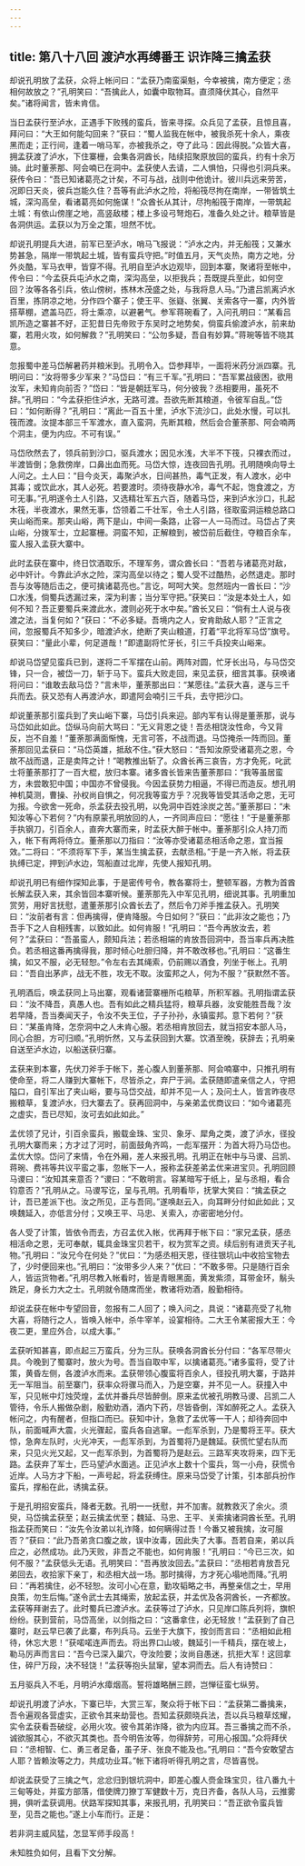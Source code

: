 ```yaml
---
---
---
```

title: 第八十八回 渡泸水再缚番王 识诈降三擒孟获
---

却说孔明放了孟获，众将上帐问曰：“孟获乃南蛮渠魁，今幸被擒，南方便定；丞相何故放之？”孔明笑曰：“吾擒此人，如囊中取物耳。直须降伏其心，自然平矣。”诸将闻言，皆未肯信。

当日孟获行至泸水，正遇手下败残的蛮兵，皆来寻探。众兵见了孟获，且惊且喜，拜问曰：“大王如何能勾回来？”获曰：“蜀人监我在帐中，被我杀死十余人，乘夜黑而走；正行间，逢着一哨马军，亦被我杀之，夺了此马：因此得脱。”众皆大喜，拥孟获渡了泸水，下住寨栅，会集各洞酋长，陆续招聚原放回的蛮兵，约有十余万骑。此时董荼那、阿会喃已在洞中。孟获使人去请，二人惧怕，只得也引洞兵来。获传令曰：“吾已知诸葛亮之计矣，不可与战，战则中他诡计。彼川兵远来劳苦，况即日天炎，彼兵岂能久住？吾等有此泸水之险，将船筏尽拘在南岸，一带皆筑土城，深沟高垒，看诸葛亮如何施谋！”众酋长从其计，尽拘船筏于南岸，一带筑起土城：有依山傍崖之地，高竖敌楼；楼上多设弓弩炮石，准备久处之计。粮草皆是各洞供运。孟获以为万全之策，坦然不忧。

却说孔明提兵大进，前军已至泸水，哨马飞报说：“泸水之内，并无船筏；又兼水势甚急，隔岸一带筑起土城，皆有蛮兵守把。”时值五月，天气炎热，南方之地，分外炎酷，军马衣甲，皆穿不得。孔明自至泸水边观毕，回到本寨，聚诸将至帐中，传令曰：“今孟获兵屯泸水之南，深沟高垒，以拒我兵；吾既提兵至此，如何空回？汝等各各引兵，依山傍树，拣林木茂盛之处，与我将息人马。”乃遣吕凯离泸水百里，拣阴凉之地，分作四个寨子；使王平、张嶷、张翼、关索各守一寨，内外皆搭草棚，遮盖马匹，将士乘凉，以避暑气。参军蒋琬看了，入问孔明曰：“某看吕凯所造之寨甚不好，正犯昔日先帝败于东吴时之地势矣，倘蛮兵偷渡泸水，前来劫寨，若用火攻，如何解救？”孔明笑曰：“公勿多疑，吾自有妙算。”蒋琬等皆不晓其意。

忽报蜀中差马岱解暑药并粮米到。孔明令入。岱参拜毕，一面将米药分派四寨。孔明问曰：“汝将带多少军来？”马岱曰：“有三千军。”孔明曰：“吾军累战疲困，欲用汝军，未知肯向前否？”岱曰：“皆是朝廷军马，何分彼我？丞相要用，虽死不辞。”孔明曰：“今孟获拒住泸水，无路可渡。吾欲先断其粮道，令彼军自乱。”岱曰：“如何断得？”孔明曰：“离此一百五十里，泸水下流沙口，此处水慢，可以扎筏而渡。汝提本部三千军渡水，直入蛮洞，先断其粮，然后会合董荼那、阿会喃两个洞主，便为内应。不可有误。”

马岱欣然去了，领兵前到沙口，驱兵渡水；因见水浅，大半不下筏，只裸衣而过，半渡皆倒；急救傍岸，口鼻出血而死。马岱大惊，连夜回告孔明。孔明随唤向导土人问之。土人曰：“目今炎天，毒聚泸水，日间甚热，毒气正发，有人渡水，必中其毒；或饮此水，其人必死。若要渡时。须待夜静水冷，毒气不起，饱食渡之，方可无事。”孔明遂令土人引路，又选精壮军五六百，随着马岱，来到泸水沙口，扎起木筏，半夜渡水，果然无事，岱领着二千壮军，令土人引路，径取蛮洞运粮总路口夹山峪而来。那夹山峪，两下是山，中间一条路，止容一人一马而过。马岱占了夹山峪，分拨军士，立起寨栅。洞蛮不知，正解粮到，被岱前后截住，夺粮百余车，蛮人报入孟获大寨中。

此时孟获在寨中，终日饮酒取乐，不理军务，谓众酋长曰：“吾若与诸葛亮对敌，必中奸计。今靠此泸水之险，深沟高垒以待之；蜀人受不过酷热，必然退走。那时吾与汝等随后击之，便可擒诸葛亮也。”言讫，呵呵大笑。忽然班内一酋长曰：“沙口水浅，倘蜀兵透漏过来，深为利害；当分军守把。”获笑曰：“汝是本处土人，如何不知？吾正要蜀兵来渡此水，渡则必死于水中矣。”酋长又曰：“倘有土人说与夜渡之法，当复何如？”获曰：“不必多疑。吾境内之人，安肯助敌人耶？”正言之间，忽报蜀兵不知多少，暗渡泸水，绝断了夹山粮道，打着“平北将军马岱”旗号。获笑曰：“量此小辈，何足道哉！”即遣副将忙牙长，引三千兵投夹山峪来。

却说马岱望见蛮兵已到，遂将二千军摆在山前。两阵对圆，忙牙长出马，与马岱交锋，只一合，被岱一刀，斩于马下。蛮兵大败走回，来见孟获，细言其事。获唤诸将问曰：“谁敢去敌马岱？”言未毕，董荼那出曰：“某愿往。”孟获大喜，遂与三千兵而去。获又恐有人再渡泸水，即遣阿会喃引三千兵，去守把沙口。

却说董荼那引蛮兵到了夹山峪下寨，马岱引兵来迎。部内军有认得是董荼那，说与马岱如此如此。岱纵马向前大骂曰：“无义背恩之徒！吾丞相饶汝性命，今又背反，岂不自羞！”董荼那满面惭愧，无言可答，不战而退。马岱掩杀一阵而回。董荼那回见孟获曰：“马岱英雄，抵敌不住。”获大怒曰：“吾知汝原受诸葛亮之恩，今故不战而退，正是卖阵之计！”喝教推出斩了。众酋长再三哀告，方才免死，叱武士将董荼那打了一百大棍，放归本寨。诸多酋长皆来告董荼那曰：“我等虽居蛮方，未尝敢犯中国；中国亦不曾侵我。今因孟获势力相逼，不得已而造反。想孔明神机莫测，曹操、孙权尚自惧之，何况我等蛮方乎？况我等皆受其活命之恩，无可为报。今欲舍一死命，杀孟获去投孔明，以免洞中百姓涂炭之苦。”董荼那曰：“未知汝等心下若何？”内有原蒙孔明放回的人，一齐同声应曰：“愿往！”于是董荼那手执钢刀，引百余人，直奔大寨而来，时孟获大醉于帐中。董荼那引众人持刀而入，帐下有两将侍立。董荼那以刀指曰：“汝等亦受诸葛丞相活命之恩，宜当报效。”二将曰：“不须将军下手，某当生擒孟获，去献丞相。”于是一齐入帐，将孟获执缚已定，押到泸水边，驾船直过北岸，先使人报知孔明。

却说孔明已有细作探知此事，于是密传号令，教各寨将士，整顿军器，方教为首酋长解孟获入来，其余皆回本寨听候。董荼那先入中军见孔明，细说其事。孔明重加赏劳，用好言抚慰，遣董荼那引众酋长去了，然后令刀斧手推孟获入。孔明笑曰：“汝前者有言：但再擒得，便肯降服。今日如何？”获曰：“此非汝之能也；乃吾手下之人自相残害，以致如此。如何肯服！”孔明曰：“吾今再放汝去，若何？”孟获曰：“吾虽蛮人，颇知兵法；若丞相端的肯放吾回洞中，吾当率兵再决胜负。若丞相这番再擒得我，那时倾心吐胆归降，并不敢改移也。”孔明曰：“这番生擒，如又不服，必无轻恕。”令左右去其绳索，仍前赐以酒食，列坐于帐上。孔明曰：“吾自出茅庐，战无不胜，攻无不取。汝蛮邦之人，何为不服？”获默然不答。

孔明酒后，唤孟获同上马出寨，观看诸营寨栅所屯粮草，所积军器。孔明指谓孟获曰：“汝不降吾，真愚人也。吾有如此之精兵猛将，粮草兵器，汝安能胜吾哉？汝若早降，吾当奏闻天子，令汝不失王位，子子孙孙，永镇蛮邦。意下若何？”获曰：“某虽肯降，怎奈洞中之人未肯心服。若丞相肯放回去，就当招安本部人马，同心合胆，方可归顺。”孔明忻然，又与孟获回到大寨。饮酒至晚，获辞去；孔明亲自送至泸水边，以船送获归寨。

孟获来到本寨，先伏刀斧手于帐下，差心腹人到董荼那、阿会喃寨中，只推孔明有使命至，将二人赚到大寨帐下，尽皆杀之，弃尸于涧。孟获随即遣亲信之人，守把隘口，自引军出了夹山峪，要与马岱交战，却并不见一人；及问土人，皆言昨夜尽搬粮草，复渡泸水，归大寨去了。获再回洞中，与亲弟孟优商议曰：“如今诸葛亮之虚实，吾已尽知，汝可去如此如此。”

孟优领了兄计，引百余蛮兵，搬载金珠、宝贝、象牙、犀角之类，渡了泸水，径投孔明大寨而来；方才过了河时，前面鼓角齐鸣，一彪军摆开：为首大将乃马岱也。孟优大惊。岱问了来情，令在外厢，差人来报孔明。孔明正在帐中与马谡、吕凯、蒋琬、费祎等共议平蛮之事，忽帐下一人，报称孟获差弟孟优来进宝贝。孔明回顾马谡曰：“汝知其来意否？”谡曰：“不敢明言。容某暗写于纸上，呈与丞相，看合钧意否？”孔明从之。马谡写讫，呈与孔明。孔明看毕，抚掌大笑曰：“擒孟获之计，吾已差派下也。汝之所见，正与吾同。”遂唤赵云入，向耳畔分付如此如此；又唤魏延入，亦低言分付；又唤王平、马忠、关索入，亦密密地分付。

各人受了计策，皆依令而去，方召孟优入帐，优再拜于帐下曰：“家兄孟获，感丞相活命之恩，无可奉献，辄具金珠宝贝若干，权为赏军之资。续后别有进贡天子礼物。”孔明曰：“汝兄今在何处？”优曰：“为感丞相天恩，径往银坑山中收拾宝物去了，少时便回来也。”孔明曰：“汝带多少人来？”优曰：“不敢多带。只是随行百余人，皆运货物者。”孔明尽教入帐看时，皆是青眼黑面，黄发紫须，耳带金环，鬅头跣足，身长力大之士。孔明就令随席而坐，教诸将劝酒，殷勤相待。

却说孟获在帐中专望回音，忽报有二人回了；唤入问之，具说：“诸葛亮受了礼物大喜，将随行之人，皆唤入帐中，杀牛宰羊，设宴相待。二大王令某密报大王：今夜二更，里应外合，以成大事。”

孟获听知甚喜，即点起三万蛮兵，分为三队。获唤各洞酋长分付曰：“各军尽带火具。今晚到了蜀寨时，放火为号。吾当自取中军，以擒诸葛亮。”诸多蛮将，受了计策，黄昏左侧，各渡泸水而来。孟获带领心腹蛮将百余人，径投孔明大寨，于路并无一军阻当。前至寨门，获率众将骤马而入，乃是空寨，并不见一人。获撞入中军，只见帐中灯烛荧煌，孟优并番兵尽皆醉倒。原来孟优被孔明教马谡、吕凯二人管待，令乐人搬做杂剧，殷勤劝酒，酒内下药，尽皆昏倒，浑如醉死之人。孟获入帐问之，内有醒者，但指口而已。获知中计，急救了孟优等一干人；却待奔回中队，前面喊声大震，火光骤起，蛮兵各自逃窜。一彪军杀到，乃是蜀将王平。获大惊，急奔左队时，火光冲天，一彪军杀到，为首蜀将乃是魏延。获慌忙望右队而来，只见火光又起，又一彪军杀到，为首蜀将乃是赵云。三路军夹攻将来，四下无路。孟获弃了军士，匹马望泸水面逃。正见泸水上数十个蛮兵，驾一小舟，获慌令近岸。人马方才下船，一声号起，将孟获缚住。原来马岱受了计策，引本部兵扮作蛮兵，撑船在此，诱擒孟获。

于是孔明招安蛮兵，降者无数。孔明一一抚慰，并不加害。就教救灭了余火。须臾，马岱擒孟获至；赵云擒孟优至；魏延、马忠、王平、关索擒诸洞酋长至。孔明指孟获而笑曰：“汝先令汝弟以礼诈降，如何瞒得过吾！今番又被我擒，汝可服否？”获曰：“此乃吾弟贪口腹之故，误中汝毒，因此失了大事。吾若自来，弟以兵应之，必然成功。此乃天败，非吾之不能也，如何肯服！”孔明曰：“今已三次，如何不服？”孟获低头无语。孔明笑曰：“吾再放汝回去。”孟获曰：“丞相若肯放吾兄弟回去，收拾家下亲丁，和丞相大战一场。那时擒得，方才死心塌地而降。”孔明曰：“再若擒住，必不轻恕。汝可小心在意，勤攻韬略之书，再整亲信之士，早用良策，勿生后悔。”遂令武士去其绳索，放起孟获，并孟优及各洞酋长，一齐都放。孟获等拜谢去了。此时蜀兵已渡泸水。孟获等过了泸水，只见岸口陈兵列将，旗帜纷纷。获到营前，马岱高坐，以剑指之曰：“这番拿住，必无轻放！”孟获到了自己寨时，赵云早已袭了此寨，布列兵马。云坐于大旗下，按剑而言曰：“丞相如此相待，休忘大恩！”获喏喏连声而去。将出界口山坡，魏延引一千精兵，摆在坡上，勒马厉声而言曰：“吾今已深入巢穴，夺汝险要；汝尚自愚迷，抗拒大军！这回拿住，碎尸万段，决不轻饶！”孟获等抱头鼠窜，望本洞而去。后人有诗赞曰：

五月驱兵入不毛，月明泸水瘴烟高。誓将雄略酬三顾，岂惮征蛮七纵劳。

却说孔明渡了泸水，下寨已毕，大赏三军，聚众将于帐下曰：“孟获第二番擒来，吾令遍观各营虚实，正欲令其来劫营也。吾知孟获颇晓兵法，吾以兵马粮草炫耀，实令孟获看吾破绽，必用火攻。彼令其弟诈降，欲为内应耳。吾三番擒之而不杀，诚欲服其心，不欲灭其类也。吾今明告汝等，勿得辞劳，可用心报国。”众将拜伏曰：“丞相智、仁、勇三者足备，虽子牙、张良不能及也。”孔明曰：“吾今安敢望古人耶？皆赖汝等之力，共成功业耳。”帐下诸将听得孔明之言，尽皆喜悦。

却说孟获受了三擒之气，忿忿归到银坑洞中，即差心腹人赍金珠宝贝，往八番九十三甸等处，并蛮方部落，借使牌刀獠丁军健数十万，克日齐备，各队人马，云推雾拥，俱听孟获调用。伏路军探知其事，来报孔明，孔明笑曰：“吾正欲令蛮兵皆至，见吾之能也。”遂上小车而行。正是：

若非洞主威风猛，怎显军师手段高！

未知胜负如何，且看下文分解。